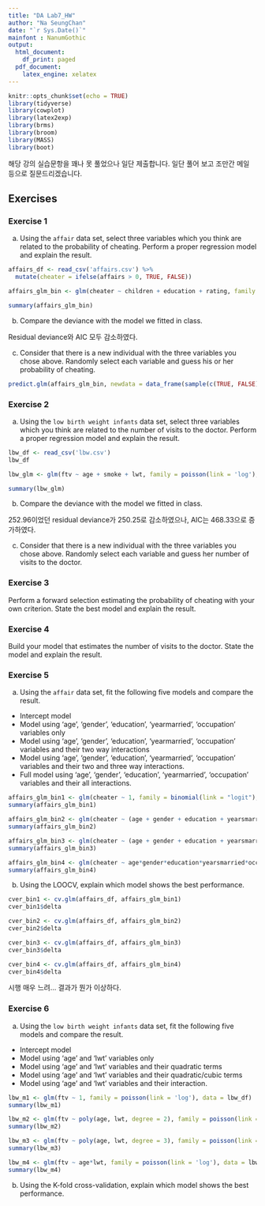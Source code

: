```yaml
---
title: "DA Lab7_HW"
author: "Na SeungChan"
date: "`r Sys.Date()`"
mainfont : NanumGothic
output:
  html_document:
    df_print: paged
  pdf_document:
    latex_engine: xelatex
---
```


```r
knitr::opts_chunk$set(echo = TRUE)
library(tidyverse)
library(cowplot)
library(latex2exp)
library(brms)
library(broom)
library(MASS)
library(boot)
```


해당 강의 실습문항을 꽤나 못 풀었으나 일단 제출합니다. 일단 풀어 보고 조만간 메일 등으로 질문드리겠습니다.


## Exercises

### Exercise 1

(a) Using the `affair` data set, select three variables which you think are related to the probability of cheating. Perform a proper regression model and explain the result.

```r
affairs_df <- read_csv('affairs.csv') %>%
  mutate(cheater = ifelse(affairs > 0, TRUE, FALSE))

affairs_glm_bin <- glm(cheater ~ children + education + rating, family = binomial(link = "logit"), data = affairs_df)

summary(affairs_glm_bin)
```



(b) Compare the deviance with the model we fitted in class.

Residual deviance와 AIC 모두 감소하였다.



(c) Consider that there is a new individual with the three variables you chose above. Randomly select each variable and guess his or her probability of cheating.

```r

predict.glm(affairs_glm_bin, newdata = data_frame(sample(c(TRUE, FALSE), 1, 1), sample(seq(9, 20, 1), 1, 1), sample(seq(1, 5, 1), 1, 1)))

```




### Exercise 2

(a) Using the `low birth weight infants` data set, select three variables which you think are related to the number of visits to the doctor. Perform a proper regression model and explain the result. 

```r
lbw_df <- read_csv('lbw.csv')
lbw_df

lbw_glm <- glm(ftv ~ age + smoke + lwt, family = poisson(link = 'log'), data = lbw_df)

summary(lbw_glm)
```



(b) Compare the deviance with the model we fitted in class.

252.96이었던 residual deviance가 250.25로 감소하였으나, AIC는 468.33으로 증가하였다.



(c) Consider that there is a new individual with the three variables you chose above. Randomly select each variable and guess her number of visits to the doctor.



### Exercise 3
Perform a forward selection estimating the probability of cheating with your own criterion. State the best model and explain the result.


### Exercise 4
Build your model that estimates the number of visits to the doctor. State the model and explain the result.



### Exercise 5

(a) Using the `affair` data set, fit the following five models and compare the result.
- Intercept model
- Model using 'age', 'gender', 'education', 'yearmarried', 'occupation' variables only
- Model using 'age', 'gender', 'education', 'yearmarried', 'occupation' variables and their two way interactions
- Model using 'age', 'gender', 'education', 'yearmarried', 'occupation' variables and their two and three way interactions.
- Full model using 'age', 'gender', 'education', 'yearmarried', 'occupation' variables and their all interactions.


```r
affairs_glm_bin1 <- glm(cheater ~ 1, family = binomial(link = "logit"), data = affairs_df)
summary(affairs_glm_bin1)

affairs_glm_bin2 <- glm(cheater ~ (age + gender + education + yearsmarried + occupation)^2, family = binomial(link = "logit"), data = affairs_df)
summary(affairs_glm_bin2)

affairs_glm_bin3 <- glm(cheater ~ (age + gender + education + yearsmarried + occupation)^3, family = binomial(link = "logit"), data = affairs_df)
summary(affairs_glm_bin3)

affairs_glm_bin4 <- glm(cheater ~ age*gender*education*yearsmarried*occupation, family = binomial(link = "logit"), data = affairs_df)
summary(affairs_glm_bin4)
```



(b) Using the LOOCV, explain which model shows the best performance.

```r
cver_bin1 <- cv.glm(affairs_df, affairs_glm_bin1)
cver_bin1$delta

cver_bin2 <- cv.glm(affairs_df, affairs_glm_bin2)
cver_bin2$delta

cver_bin3 <- cv.glm(affairs_df, affairs_glm_bin3)
cver_bin3$delta

cver_bin4 <- cv.glm(affairs_df, affairs_glm_bin4)
cver_bin4$delta
```

시행 매우 느려... 결과가 뭔가 이상하다.



### Exercise 6

(a) Using the `low birth weight infants` data set, fit the following five models and compare the result.
- Intercept model
- Model using 'age' and 'lwt' variables only
- Model using 'age' and 'lwt' variables and their quadratic terms
- Model using 'age' and 'lwt' variables and their quadratic/cubic terms
- Model using 'age' and 'lwt' variables and their interaction.

```r
lbw_m1 <- glm(ftv ~ 1, family = poisson(link = 'log'), data = lbw_df)
summary(lbw_m1)

lbw_m2 <- glm(ftv ~ poly(age, lwt, degree = 2), family = poisson(link = 'log'), data = lbw_df)
summary(lbw_m2)

lbw_m3 <- glm(ftv ~ poly(age, lwt, degree = 3), family = poisson(link = 'log'), data = lbw_df)
summary(lbw_m3)

lbw_m4 <- glm(ftv ~ age*lwt, family = poisson(link = 'log'), data = lbw_df)
summary(lbw_m4)
```



(b) Using the K-fold cross-validation, explain which model shows the best performance.

```r

```

